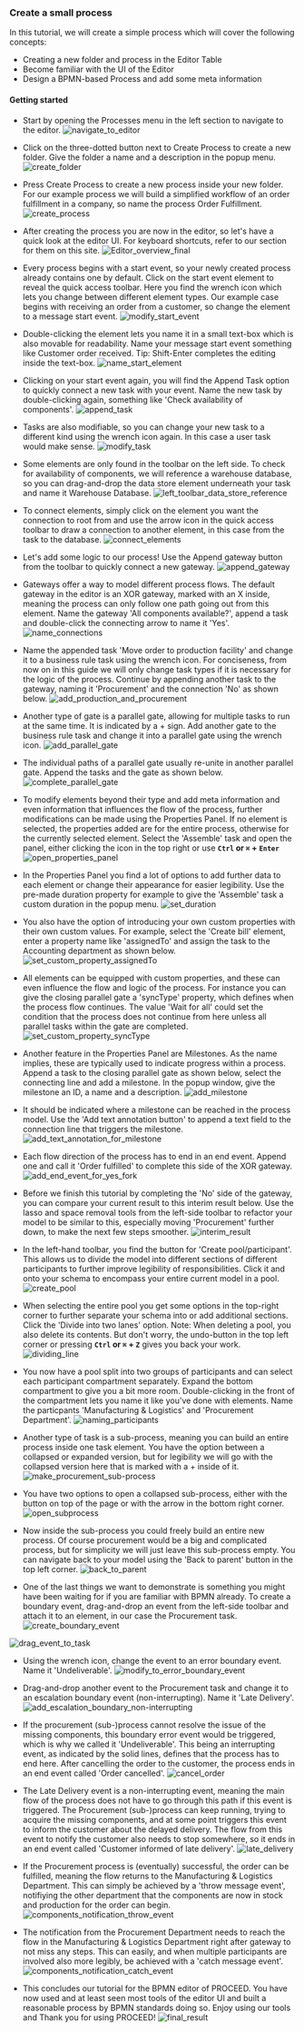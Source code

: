 ### Create a small process

In this tutorial, we will create a simple process which will cover the following concepts:

- Creating a new folder and process in the Editor Table
- Become familiar with the UI of the Editor
- Design a BPMN-based Process and add some meta information

#### Getting started

- Start by opening the Processes menu in the left section to navigate to the editor.
  ![navigate_to_editor](/images/quick-start-create-process/navigate_to_editor.png)

- Click on the three-dotted button next to Create Process to create a new folder.
  Give the folder a name and a description in the popup menu.
  ![create_folder](/images/quick-start-create-process/create_folder.png)

- Press Create Process to create a new process inside your new folder. For our
  example process we will build a simplified workflow of an order fulfillment
  in a company, so name the process Order Fulfillment.
  ![create_process](/images/quick-start-create-process/create_process.png)

- After creating the process you are now in the editor, so let's have a quick look at the editor UI.
  For keyboard shortcuts, refer to our section for them on this site.
  ![Editor_overview_final](/images/quick-start-create-process/Editor_overview_final.png)

- Every process begins with a start event, so your newly created process already contains one by default.
  Click on the start event element to reveal the quick access toolbar.
  Here you find the wrench icon which lets you change between different element types.
  Our example case begins with receiving an order from a customer, so change the element to a message start event.
  ![modify_start_event](/images/quick-start-create-process/modify_start_event.png)

- Double-clicking the element lets you name it in a small text-box which is also movable for readability.
  Name your message start event something like Customer order received.
  Tip: Shift-Enter completes the editing inside the text-box.
  ![name_start_element](/images/quick-start-create-process/name_start_element.png)

- Clicking on your start event again, you will find the Append Task option to quickly connect a new task
  with your event. Name the new task by double-clicking again, something like 'Check availability of components'.
  ![append_task](/images/quick-start-create-process/append_task.png)

- Tasks are also modifiable, so you can change your new task to a different kind using the wrench icon again.
  In this case a user task would make sense.
![modify_task](/images/quick-start-create-process/modify_task.png)

- Some elements are only found in the toolbar on the left side. To check for availability of components,
  we will reference a warehouse database, so you can drag-and-drop the data store element underneath your task
  and name it Warehouse Database.
![left_toolbar_data_store_reference](/images/quick-start-create-process/left_toolbar_data_store_reference.png)

- To connect elements, simply click on the element you want the connection to root from and use the arrow icon
  in the quick access toolbar to draw a connection to another element, in this case from the task to the database.
![connect_elements](/images/quick-start-create-process/connect_elements.png)

- Let's add some logic to our process! Use the Append gateway button from the toolbar to quickly connect a new gateway.
![append_gateway](/images/quick-start-create-process/append_gateway.png)

- Gateways offer a way to model different process flows. The default gateway in the editor is an XOR gateway,
  marked with an X inside, meaning the process can only follow one path going out from this element.
  Name the gateway 'All components available?', append a task and double-click the connecting arrow to name it 'Yes'.
![name_connections](/images/quick-start-create-process/name_connections.png)

- Name the appended task 'Move order to production facility' and change it to a business rule task using the wrench icon.
  For conciseness, from now on in this guide we will only change task types if it is necessary for the logic of the process.
  Continue by appending another task to the gateway, naming it 'Procurement' and the connection 'No' as shown below.
![add_production_and_procurement](/images/quick-start-create-process/add_production_and_procurement.png)

- Another type of gate is a parallel gate, allowing for multiple tasks to run at the same time. It is indicated by a + sign.
  Add another gate to the business rule task and change it into a parallel gate using the wrench icon.
![add_parallel_gate](/images/quick-start-create-process/add_parallel_gate.png)

- The individual paths of a parallel gate usually re-unite in another parallel gate. Append the tasks and the gate as shown
  below.
![complete_parallel_gate](/images/quick-start-create-process/complete_parallel_gate.png)

- To modify elements beyond their type and add meta information and even information that influences the flow of the process,
  further modifications can be made using the Properties Panel. If no element is selected, the properties added are for the entire
  process, otherwise for the currently selected element. Select the 'Assemble' task and open the panel, either clicking the icon
  in the top right or use  **`Ctrl` or `⌘` + `Enter`** 
![open_properties_panel](/images/quick-start-create-process/open_properties_panel.png)

- In the Properties Panel you find a lot of options to add further data to each element or change their appearance for 
  easier legibility. Use the pre-made duration property for example to give the 'Assemble' task a custom duration in the popup menu.
![set_duration](/images/quick-start-create-process/set_duration.png)

- You also have the option of introducing your own custom properties with their own custom values.
  For example, select the 'Create bill' element, enter a property name like 'assignedTo' and assign the task
  to the Accounting department as shown below.
![set_custom_property_assignedTo](/images/quick-start-create-process/set_custom_property_assignedTo.png)

- All elements can be equipped with custom properties, and these can even influence the flow and logic of the process.
  For instance you can give the closing parallel gate a 'syncType' property, which defines when the process flow continues.
  The value 'Wait for all' could set the condition that the process does not continue from here unless all parallel tasks
  within the gate are completed.
![set_custom_property_syncType](/images/quick-start-create-process/set_custom_property_syncType.png)

- Another feature in the Properties Panel are Milestones. As the name implies, these are typically used to indicate progress
  within a process. Append a task to the closing parallel gate as shown below, select the connecting line and add a milestone.
  In the popup window, give the milestone an ID, a name and a description.
![add_milestone](/images/quick-start-create-process/add_milestone.png)

- It should be indicated where a milestone can be reached in the process model. Use the 'Add text annotation button' to append
  a text field to the connection line that triggers the milestone.
![add_text_annotation_for_milestone](/images/quick-start-create-process/add_text_annotation_for_milestone.png)

- Each flow direction of the process has to end in an end event. Append one and call it 'Order fulfilled' to complete this
  side of the XOR gateway.
![add_end_event_for_yes_fork](/images/quick-start-create-process/add_end_event_for_yes_fork.png)

- Before we finish this tutorial by completing the 'No' side of the gateway, you can compare your current result to this
  interim result below. Use the lasso and space removal tools from the left-side toolbar to refactor your model to
  be similar to this, especially moving 'Procurement' further down, to make the next few steps smoother.
![interim_result](/images/quick-start-create-process/interim_result.png)

- In the left-hand toolbar, you find the button for 'Create pool/participant'. This allows us to divide the model
  into different sections of different participants to further improve legibility of responsibilities.
  Click it and onto your schema to encompass your entire current model in a pool.
![create_pool](/images/quick-start-create-process/create_pool.png)

- When selecting the entire pool you get some options in the top-right corner to further separate your schema into or
  add additional sections. Click the 'Divide into two lanes' option.
  Note: When deleting a pool, you also delete its contents. But don't worry, the undo-button in the top left corner
  or pressing  **`Ctrl` or `⌘` + `Z`** gives you back your work.
![dividing_line](/images/quick-start-create-process/dividing_line.png)

- You now have a pool split into two groups of participants and can select each participant compartment separately.
  Expand the bottom compartment to give you a bit more room. Double-clicking in the front of the compartment lets
  you name it like you've done with elements. Name the particpants 'Manufacturing & Logistics' and 'Procurement Department'.
![naming_participants](/images/quick-start-create-process/naming_participants.png)

- Another type of task is a sub-process, meaning you can build an entire process inside one task element. You have the option
  between a collapsed or expanded version, but for legibility we will go with the collapsed version here that is marked with a + inside of it.
![make_procurement_sub-process](/images/quick-start-create-process/make_procurement_sub-process.png)

- You have two options to open a collapsed sub-process, either with the button on top of the page or with the arrow in the bottom right corner.
![open_subprocess](/images/quick-start-create-process/open_subprocess.png)

- Now inside the sub-process you could freely build an entire new process. Of course procurement would be a big and complicated process,
  but for simplicity we will just leave this sub-process empty. You can navigate back to your model using the 'Back to parent' button
  in the top left corner.
![back_to_parent](/images/quick-start-create-process/back_to_parent.png)

- One of the last things we want to demonstrate is something you might have been waiting for if you are familiar with BPMN already.
  To create a boundary event, drag-and-drop an event from the left-side toolbar and attach it to an element, in our case the Procurement task.
![create_boundary_event](/images/quick-start-create-process/create_boundary_event.png)

![drag_event_to_task](/images/quick-start-create-process/drag_event_to_task.png)

- Using the wrench icon, change the event to an error boundary event. Name it 'Undeliverable'.
![modify_to_error_boundary_event](/images/quick-start-create-process/modify_to_error_boundary_event.png)

- Drag-and-drop another event to the Procurement task and change it to an escalation boundary event (non-interrupting).
  Name it 'Late Delivery'.
![add_escalation_boundary_non-interrupting](/images/quick-start-create-process/add_escalation_boundary_non-interrupting.png)

- If the procurement (sub-)process cannot resolve the issue of the missing components, this boundary error event would be
  triggered, which is why we called it 'Undeliverable'. This being an interrupting event, as indicated by the solid lines,
  defines that the process has to end here. After cancelling the order to the customer, the process ends in an end event 
  called 'Order cancelled'.
![cancel_order](/images/quick-start-create-process/cancel_order.png)

- The Late Delivery event is a non-interrupting event, meaning the main flow of the process does not have to go through
  this path if this event is triggered. The Procurement (sub-)process can keep running, trying to acquire the missing components,
  and at some point triggers this event to inform the customer about the delayed delivery. The flow from this event
  to notify the customer also needs to stop somewhere, so it ends in an end event called 'Customer informed of late delivery'.
![late_delivery](/images/quick-start-create-process/late_delivery.png)

- If the Procurement process is (eventually) successful, the order can be fulfilled, meaning the flow returns to the
  Manufacturing & Logistics Department. This can simply be achieved by a 'throw message event', notifiying the other
  department that the components are now in stock and production for the order can begin.
![components_notification_throw_event](/images/quick-start-create-process/components_notification_throw_event.png)

- The notification from the Procurement Department needs to reach the flow in the Manufacturing & Logistics Department 
  right after gateway to not miss any steps. This can easily, and when multiple participants are involved also more legibly,
  be achieved with a 'catch message event'.
![components_notification_catch_event](/images/quick-start-create-process/components_notification_catch_event.png)

- This concludes our tutorial for the BPMN editor of PROCEED. You have now used and at least seen most tools of
  the editor UI and built a reasonable process by BPMN standards doing so.
  Enjoy using our tools and Thank you for using PROCEED!
![final_result](/images/quick-start-create-process/final_result.png)